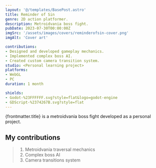 ```yaml
---
layout: '@/templates/BasePost.astro'
title: Reminder of Sin
genre: 2D action platformer.
description: Metroidvania boss fight.
pubDate: 2023-07-30T00:00:00Z
imgSrc: '/assets/images/covers/reminderofsin-cover.png'
imgAlt: 'Cover art'

contributions:
- Designed and developed gameplay mechanics.
- Implemented complex boss AI.
- Created custom camera transition system.
studio: <Personal learning project>
platforms:
- WebGL
- PC
duration: 1 month

shields:
- Godot-%23FFFFFF.svg?style=flat&logo=godot-engine
- GDScript-%2374267B.svg?style=flat
---
```


{frontmatter.title} is a metroidvania boss fight developed as a personal project.

<StoreLinkBanner
  itchUrl='https://ironcutter24.itch.io/victorian-metroidvania'
/>

<ProjectDetails
  role='Solo dev'
  company={frontmatter.studio}
  platforms={frontmatter.platforms}
  time={frontmatter.duration}
/>

## My contributions

> 1. Metroidvania traversal mechanics
> 1. Complex boss AI
> 1. Camera transitions system
